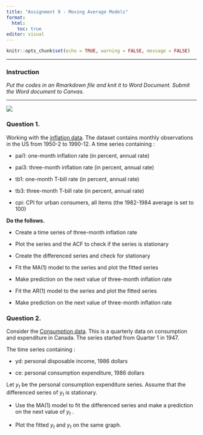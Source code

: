 ```yaml
---
title: "Assignment 9 - Moving Average Models"
format: 
  html: 
    toc: true
editor: visual
---
```


```r
knitr::opts_chunk$set(echo = TRUE, warning = FALSE, message = FALSE)
```

------------------------------------------------------------------------

### Instruction

*Put the codes in an Rmarkdown file and knit it to Word Document. Submit the Word document to Canvas.*

------------------------------------------------------------------------

![](13.png)

### Question 1.

Working with the [inflation data](inflation.csv). The dataset contains monthly observations in the US from 1950-2 to 1990-12.  A time series containing :

- pai1: one-month inflation rate (in percent, annual rate)

- pai3: three-month inflation rate (in percent, annual rate)

- tb1: one-month T-bill rate (in percent, annual rate)

- tb3: three-month T-bill rate (in percent, annual rate)

- cpi: CPI for urban consumers, all items (the 1982-1984 average is set to 100)

**Do the follows.**

-   Create a time series of three-month inflation rate

-   Plot the series and the ACF to check if the series is stationary

-   Create the differenced series and check for stationary

-   Fit the MA(1) model to the series and plot the fitted series

-   Make prediction on the next value of three-month inflation rate

-   Fit the AR(1) model to the series and plot the fitted series

-   Make prediction on the next value of three-month inflation rate

### Question 2.

Consider the [Consumption data](consumption.csv). This is a quarterly data on consumption and expenditure in Canada. The series started from Quarter 1 in 1947.

The time series containing :

-   yd: personal disposable income, 1986 dollars

-   ce: personal consumption expenditure, 1986 dollars

Let $y_t$ be the personal consumption expenditure series. Assume that the differenced series of $y_t$ is stationary.

-   Use the MA(1) model to fit the differenced series and make a prediction on the next value of $y_t$ .

-   Plot the fitted $y_t$ and $y_t$ on the same graph.
